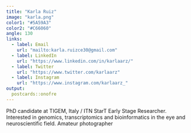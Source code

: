 ```yaml
---
title: "Karla Ruiz"
image: "karla.png"
color1: "#5A59A3"
color2: "#C66060"
angle: 130
links:
  - label: Email
    url: "mailto:karla.ruizce30@gmail.com"
  - label: LinkedIn
    url: "https://www.linkedin.com/in/karlaarz/"
  - label: Twitter
    url: "https://www.twitter.com/karlaarz"
  - label: Instagram
    url: "https://www.instagram.com/karlaarz_"
output:
  postcards::onofre
---
```


PhD candidate at TIGEM, Italy / ITN StarT Early Stage Researcher. 
Interested in genomics, transcriptomics and bioinformatics in the eye and neuroscientific field.
Amateur photographer


